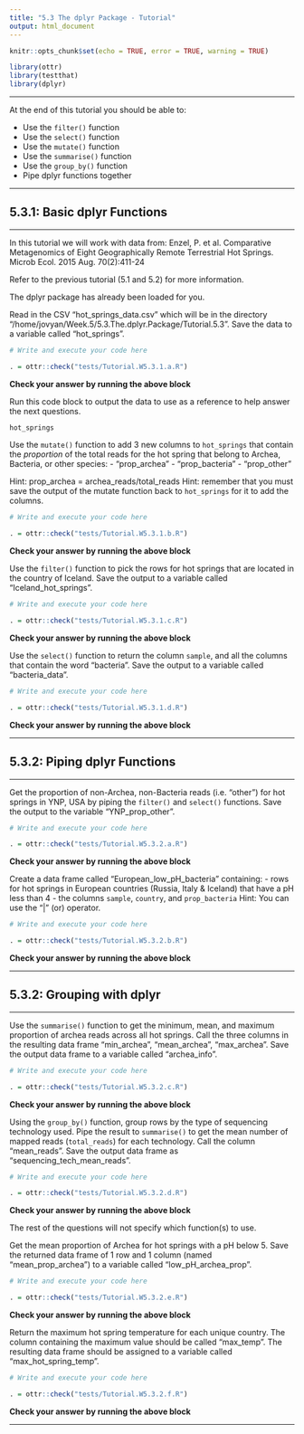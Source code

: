 ```yaml
---
title: "5.3 The dplyr Package - Tutorial"
output: html_document
---
```


```r
knitr::opts_chunk$set(echo = TRUE, error = TRUE, warning = TRUE)

library(ottr)
library(testthat)
library(dplyr)
```

---

At the end of this tutorial you should be able to:

* Use the `filter()` function
* Use the `select()` function
* Use the `mutate()` function
* Use the `summarise()` function
* Use the `group_by()` function
* Pipe dplyr functions together

---

## 5.3.1: Basic dplyr Functions

---

In this tutorial we will work with data from:
Enzel, P. et al. Comparative Metagenomics of Eight Geographically Remote Terrestrial Hot Springs. Microb Ecol. 2015 Aug. 70(2):411-24

Refer to the previous tutorial (5.1 and 5.2) for more information. 

The dplyr package has already been loaded for you.

Read in the CSV "hot_springs_data.csv" which will be in the directory "/home/jovyan/Week.5/5.3.The.dplyr.Package/Tutorial.5.3". Save the data to a variable called "hot_springs".
```r
# Write and execute your code here

```

```r
. = ottr::check("tests/Tutorial.W5.3.1.a.R")
```
**Check your answer by running the above block** 

Run this code block to output the data to use as a reference to help answer the next questions.

```r
hot_springs
```

Use the `mutate()` function to add 3 new columns to `hot_springs` that contain the *proportion* of the total reads for the hot spring that belong to Archea, Bacteria, or other species:
- "prop_archea"
- "prop_bacteria"
- "prop_other"

Hint: prop_archea = archea_reads/total_reads
Hint: remember that you must save the output of the mutate function back to `hot_springs` for it to add the columns.
```r
# Write and execute your code here

```

```r
. = ottr::check("tests/Tutorial.W5.3.1.b.R")
```
**Check your answer by running the above block** 

Use the `filter()` function to pick the rows for hot springs that are located in the country of Iceland. Save the output to a variable called "Iceland_hot_springs".
```r
# Write and execute your code here

```

```r
. = ottr::check("tests/Tutorial.W5.3.1.c.R")
```
**Check your answer by running the above block** 

Use the `select()` function to return the column `sample`, and all the columns that contain the word "bacteria". Save the output to a variable called "bacteria_data".
```r
# Write and execute your code here

```

```r
. = ottr::check("tests/Tutorial.W5.3.1.d.R")
```
**Check your answer by running the above block** 

---

## 5.3.2: Piping dplyr Functions

---

Get the proportion of non-Archea, non-Bacteria reads (i.e. "other") for hot springs in YNP, USA by piping the `filter()` and `select()` functions. Save the output to the variable "YNP_prop_other".
```r
# Write and execute your code here

```

```r
. = ottr::check("tests/Tutorial.W5.3.2.a.R")
```
**Check your answer by running the above block** 

Create a data frame called "European_low_pH_bacteria" containing:
- rows for hot springs in European countries (Russia, Italy & Iceland) that have a pH less than 4
- the columns `sample`, `country`, and `prop_bacteria`
Hint: You can use the "|" (or) operator.
```r
# Write and execute your code here

```

```r
. = ottr::check("tests/Tutorial.W5.3.2.b.R")
```
**Check your answer by running the above block** 

---

## 5.3.2: Grouping with dplyr

---

Use the `summarise()` function to get the minimum, mean, and maximum proportion of archea reads across all hot springs. Call the three columns in the resulting data frame "min_archea", "mean_archea", "max_archea". Save the output data frame to a variable called "archea_info".
```r
# Write and execute your code here

```

```r
. = ottr::check("tests/Tutorial.W5.3.2.c.R")
```
**Check your answer by running the above block** 

Using the `group_by()` function, group rows by the type of sequencing technology used. Pipe the result to `summarise()` to get the mean number of mapped reads (`total_reads`) for each technology. Call the column "mean_reads". Save the output data frame as "sequencing_tech_mean_reads".
```r
# Write and execute your code here

```

```r
. = ottr::check("tests/Tutorial.W5.3.2.d.R")
```
**Check your answer by running the above block** 

The rest of the questions will not specify which function(s) to use. 

Get the mean proportion of Archea for hot springs with a pH below 5. Save the returned data frame of 1 row and 1 column (named "mean_prop_archea") to a variable called "low_pH_archea_prop".
```r
# Write and execute your code here

```

```r
. = ottr::check("tests/Tutorial.W5.3.2.e.R")
```
**Check your answer by running the above block** 

Return the maximum hot spring temperature for each unique country. The column containing the maximum value should be called "max_temp". The resulting data frame should be assigned to a variable called "max_hot_spring_temp".
```r
# Write and execute your code here

```

```r
. = ottr::check("tests/Tutorial.W5.3.2.f.R")
```
**Check your answer by running the above block** 

---